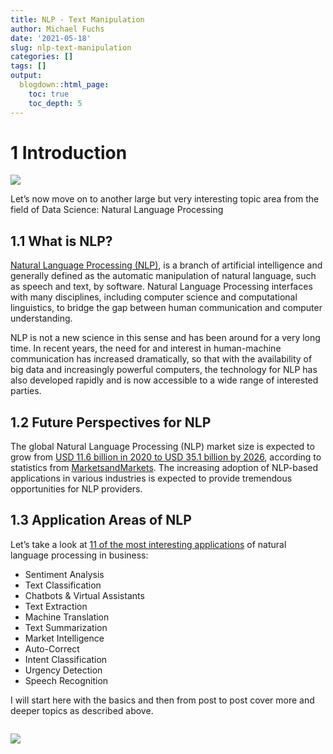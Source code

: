 ```yaml
---
title: NLP - Text Manipulation
author: Michael Fuchs
date: '2021-05-18'
slug: nlp-text-manipulation
categories: []
tags: []
output:
  blogdown::html_page:
    toc: true
    toc_depth: 5
---
```



# 1 Introduction

![](/post/2021-05-18-nlp-text-manipulation_files/p122s1.png)

Let's now move on to another large but very interesting topic area from the field of Data Science: Natural Language Processing



## 1.1 What is NLP?

[Natural Language Processing (NLP)](https://becominghuman.ai/a-simple-introduction-to-natural-language-processing-ea66a1747b32), is a branch of artificial intelligence and generally defined as the automatic manipulation of natural language, such as speech and text, by software. Natural Language Processing interfaces with many disciplines, including computer science and computational linguistics, to bridge the gap between human communication and computer understanding.


NLP is not a new science in this sense and has been around for a very long time. In recent years, the need for and interest in human-machine communication has increased dramatically, so that with the availability of big data and increasingly powerful computers, the technology for NLP has also developed rapidly and is now accessible to a wide range of interested parties. 


## 1.2 Future Perspectives for NLP

The global Natural Language Processing (NLP) market size is expected to grow from [USD 11.6 billion in 2020 to USD 35.1 billion by 2026](https://www.marketsandmarkets.com/Market-Reports/natural-language-processing-nlp-825.html), according to statistics from [MarketsandMarkets](https://www.marketsandmarkets.com/). The increasing adoption of NLP-based applications in various industries is expected to provide tremendous opportunities for NLP providers. 



## 1.3 Application Areas of NLP


Let’s take a look at [11 of the most interesting applications](https://monkeylearn.com/blog/natural-language-processing-applications/) of natural language processing  in business:

+ Sentiment Analysis
+ Text Classification
+ Chatbots & Virtual Assistants
+ Text Extraction
+ Machine Translation
+ Text Summarization
+ Market Intelligence
+ Auto-Correct
+ Intent Classification
+ Urgency Detection
+ Speech Recognition

I will start here with the basics and then from post to post cover more and deeper topics as described above. 







```r

```

![](/post/2021-05-18-nlp-text-manipulation_files/p122p.png)



























